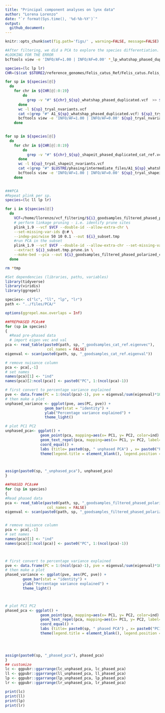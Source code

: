 ```yaml
---
title: "Principal component analyses on lynx data"
author: "Lorena Lorenzo"
date: "`r format(Sys.time(), '%d-%b-%Y')`"
output:
  github_document:
---
```


```r
knitr::opts_chunk$set(fig.path='figs/' , warning=FALSE, message=FALSE)
```

```bash
#After filtering, we did a PCA to explore the species differentiation. By this we found an error in the phase inference that changes one sample name to the genotype of others. In this chunk we're looking for the error step.
#LOOKING FOR THE ERROR
bcftools view -e 'INFO/AF=1.00 | INFO/AF=0.00' *_lp_whatshap_phased_duplicated.vcf | wc -l

species=(lc lp lr)
CHR=($(cat $STORE2/reference_genomes/Felis_catus_Ref/Felis_catus.Felis_catus_9.0.dna.toplevel.fa.fai | cut -f 1 | uniq))

for sp in ${species[@]}
  do
    for chr in ${CHR[@]:0:19} 
        do
          grep -v "#" ${chr}_${sp}_whatshap_phased_duplicated.vcf  >> ${sp}_tryal_nvariants.vcf
      done
      wc -l ${sp}_tryal_nvariants.vcf
      cat <(grep "#" A1_${sp}_whatshap_phased_duplicated.vcf) ${sp}_tryal_nvariants.vcf > ${sp}_tryal_nvariants_header.vcf    
      bcftools view -e 'INFO/AF=1.00 | INFO/AF=0.00' ${sp}_tryal_nvariants_header.vcf | wc -l
    done
    

for sp in ${species[@]}
  do
    for chr in ${CHR[@]:0:19} 
        do
          grep -v "#" ${chr}_${sp}_shapeit_phased_duplicated_cat_ref.vcf  >> ${sp}_tryal_shapeit_nvariants.vcf
      done
      wc -l ${sp}_tryal_shapeit_nvariants.vcf
      cat <(grep "#" $LUSTRE/phasing/intermediate_files/A1_${sp}_whatshap_phased_duplicated.vcf) ${sp}_tryal_shapeit_nvariants.vcf > ${sp}_tryal_shapeit_nvariants_header.vcf    
      bcftools view -e 'INFO/AF=1.00 | INFO/AF=0.00' ${sp}_tryal_shapeit_nvariants_header.vcf | wc -l
    done  
   
```

```bash
###PCA
#Repeat plink per sp.
species=(lc ll lp lr)

for i in ${species[@]}
  do
    VCF=/home/llorenzo/vcf_filtering/${i}_goodsamples_filtered_phased_polarized_variants_header_cat_ref.vcf
    # perform linkage pruning - i.e. identify prune sites
    plink_1.9 --vcf $VCF --double-id --allow-extra-chr \
    --set-missing-var-ids @:# \
    --indep-pairwise 50 10 0.1 --out ${i}_subset.tmp
    #run PCA in the subset
    plink_1.9 --vcf $VCF --double-id --allow-extra-chr --set-missing-var-ids @:# \
    --extract ${i}_subset.tmp.prune.in \
    --make-bed --pca --out ${i}_goodsamples_filtered_phased_polarized_cat_ref
  done

rm *tmp
```

```r

#Set dependencies (libraries, paths, variables)
library(tidyverse)
library(viridis)
library(ggrepel)

species<- c("lc", "ll", "lp", "lr")
path <- "../files/PCA/"

options(ggrepel.max.overlaps = Inf)

##PREPHASED PCAs##
for (sp in species)
{
  #Read pre-phased data
  # import eigen vec and val
pca <- read_table(paste0(path, sp, "_goodsamples_cat_ref.eigenvec"),
                   col_names = FALSE)
eigenval <- scan(paste0(path, sp, "_goodsamples_cat_ref.eigenval"))  

# remove nuisance column
pca <- pca[,-1]
# set names
names(pca)[1] <- "ind"
names(pca)[2:ncol(pca)] <- paste0("PC", 1:(ncol(pca)-1))

# first convert to percentage variance explained
pve <- data.frame(PC = 1:(ncol(pca)-1), pve = eigenval/sum(eigenval)*100)
# then make a plot
unphased_variance <- ggplot(pve, aes(PC, pve)) +
                  geom_bar(stat = "identity") +
                  ylab("Percentage variance explained") + 
                  theme_light()

# plot PC1 PC2
unphased_pca<- ggplot() +
                geom_point(pca, mapping=aes(x= PC1, y= PC2, color=ind) , size=4, alpha = 0.5) +
                geom_text_repel(pca, mapping=aes(x= PC1, y= PC2, label=ind), size=2, show.legend = TRUE) +
                coord_equal() +
                labs (title= paste0(sp, " unphased PCA") , x= paste0("PC1 (", signif(pve$pve[1], 3), "%)"), y= paste0("PC2 (", signif(pve$pve[2], 3), "%)")) +
                theme(legend.title = element_blank(), legend.position ="none")



assign(paste0(sp, "_unphased_pca"), unphased_pca)
}

##PHASED PCAs##
for (sp in species)
{
#Read phased data
pca <- read_table(paste0(path, sp, "_goodsamples_filtered_phased_polarized_cat_ref.eigenvec"),
                   col_names = FALSE)
eigenval <- scan(paste0(path, sp, "_goodsamples_filtered_phased_polarized_cat_ref.eigenval"))


# remove nuisance column
pca <- pca[,-1]
# set names
names(pca)[1] <- "ind"
names(pca)[2:ncol(pca)] <- paste0("PC", 1:(ncol(pca)-1))



# first convert to percentage variance explained
pve <- data.frame(PC = 1:(ncol(pca)-1), pve = eigenval/sum(eigenval)*100)
# then make a plot
phased_variance <- ggplot(pve, aes(PC, pve)) +
        geom_bar(stat = "identity") +
        ylab("Percentage variance explained") + 
        theme_light()



# plot PC1 PC2
phased_pca <- ggplot() +
                geom_point(pca, mapping=aes(x= PC1, y= PC2, color=ind) , size=4, alpha = 0.5) +
                geom_text_repel(pca, mapping=aes(x= PC1, y= PC2, label=ind), size=2, show.legend = TRUE) +
                coord_equal() +
                labs (title= paste0(sp, " phased PCA") , x= paste0("PC1 (", signif(pve$pve[1], 3), "%)"), y= paste0("PC2 (", signif(pve$pve[2], 3), "%)")) +
                theme(legend.title = element_blank(), legend.position ="none")
                



assign(paste0(sp, "_phased_pca"), phased_pca)
}
## customize
lc <- ggpubr::ggarrange(lc_unphased_pca, lc_phased_pca)
ll <- ggpubr::ggarrange(ll_unphased_pca, ll_phased_pca)
lp <- ggpubr::ggarrange(lp_unphased_pca, lp_phased_pca)
lr <- ggpubr::ggarrange(lr_unphased_pca, lr_phased_pca)

print(lc)
print(ll)
print(lp)
print(lr)
```
